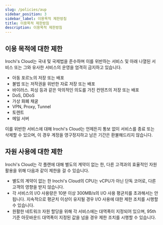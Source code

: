 ```yaml
---
slug: /policies/aup
sidebar_position: 3
sidebar_label: 이용목적 제한방침
title: 이용목적 제한방침
description: 이용목적 제한방침
---
```

## 이용 목적에 대한 제한
Irochi's Cloud는 국내 및 국제법을 준수하며 이를 위반하는 서비스 및 아래 나열된 서비스 또는 그와 유사한 서비스의 운영을 엄격히 금지하고 있습니다.
* 아동 포르노의 저장 또는 배포
* 불법 또는 저작권을 위반한 자료 저장 또는 배포
* 바이러스. 피싱 등과 같은 악의적인 의도를 가진 컨텐츠의 저장 또는 배포
* DoS, DDoS
* 가상 화폐 채굴
* VPN, Proxy, Tunnel
* 토렌트
* 메일 서버

이를 위반한 서비스에 대해 Irochi's Cloud는 언제든지 통보 없이 서비스를 종료 또는 삭제할 수 있으며, 이 경우 계정을 영구정지하고 남은 기간은 환불해드리지 않습니다.

## 자원 사용에 대한 제한
Irochi's Cloud는 각 플랜에 대해 별도의 계약이 없는 한, 다른 고객과의 효율적인 자원 활용을 위해 다음과 같이 제한을 걸 수 있습니다.
* 별도의 계약이 없는 한 Irochi's Cloud의 CPU는 vCPU가 아닌 단독 코어로, 다른 고객의 영향을 받지 않습니다.
* 각 서비스의 I/O 사용량은 10분 이상 300MB/s의 I/O 사용 평균치를 초과해서는 안됩니다. 지속적으로 평균치 이상이 유지될 경우 I/O 사용에 대한 제한 조치를 시행할 수 있습니다.
* 원활한 네트워크 자원 할당을 위해 각 서비스에는 대역폭이 지정되어 있으며, 95th 기준 아웃바운드 대역폭이 지정된 값을 넘을 경우 제한 조치를 시행할 수 있습니다.
